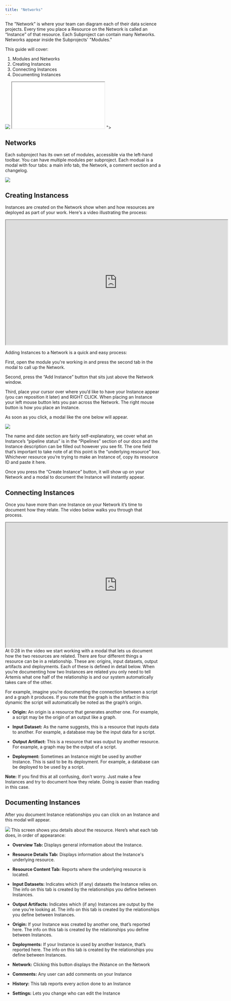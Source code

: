 ```yaml
---
title: "Networks"
---
```

The "Network" is where your team can diagram each of their data science projects. Every time you place a Resource on the Network is called an “Instance” of that resource. Each Subproject can contain many Networks. Networks appear inside the Subprojects' "Modules."

This guide will cover: 
1. Modules and Networks
2. Creating Instances
3. Connecting Instances
4. Documenting Instances

<Frame caption="This explains how projects are structured">
  <img src="https://d27n7fycrsusaz.cloudfront.net/modulediagram.JPG" />
</Frame>

<iframe src="<div>
        <script src="https://js.storylane.io/js/v1/storylane.js"></script>
        <div class="sl-embed" style="position:relative;padding-bottom:calc(68.99% + 27px);width:100%;height:0;transform:scale(1)">
          <iframe class="sl-demo" src="https://app.storylane.io/demo/pqoyksxxdl4a" allow="fullscreen; camera; microphone" style="position:absolute;top:0;left:0;width:100%;height:100%;border:none;"></iframe>
        </div>
      </div>"> </iframe>


## Networks
Each subproject has its own set of modules, accessible via the left-hand toolbar. You can have multiple modules per subproject. Each modual is a modal with four tabs: a main info tab, the Network, a comment section and a changelog.

<Frame caption="This is what the Module modal looks like">
  <img src="https://d27n7fycrsusaz.cloudfront.net/modulemodal.JPG" />
</Frame>

## Creating Instancess
Instances are created on the Network show when and how resources are deployed as part of your work. Here's a video illustrating the process: 

<iframe width="719" height="404" src="https://www.youtube.com/embed/MysBvJnbDFg"> </iframe>

Adding Instances to a Network is a quick and easy process:

First, open the module you're working in and press the second tab in the modal to call up the Network.

Second, press the “Add Instance” button that sits just above the Network window. 

Third, place your cursor over where you’d like to have your Instance appear (you can reposition it later) and RIGHT CLICK. When placing an Instance your left mouse button lets you pan across the Network. The right mouse button is how you place an Instance. 

As soon as you click, a modal like the one below will appear. 
<Frame caption="This is where you create your Instance">
  <img src="https://d27n7fycrsusaz.cloudfront.net/create+instance+modal.PNG" />
</Frame>

The name and date section are fairly self-explanatory, we cover what an Instance’s “pipeline status” is in the “Pipelines” section of our docs and the Instance description can be filled out however you see fit. The one field that’s important to take note of at this point is the “underlying resource” box. Whichever resource you’re trying to make an Instance of, copy its resource ID and paste it here.

Once you press the “Create Instance” button, it will show up on your Network and a modal to document the Instance will instantly appear.


## Connecting Instances
Once you have more than one Instance on your Network it’s time to document how they relate. The video below walks you through that process.
<iframe width="719" height="404" src="https://www.youtube.com/embed/ZSnY7xeaubU"> </iframe>
At 0:28 in the video we start working with a modal that lets us document how the two resources are related. There are four different things a resource can be in a relationship. These are: origins, input datasets, output artifacts and deployments. Each of these is defined in detail below. When you’re documenting how two Instances are related you only need to tell Artemis what one half of the relationship is and our system automatically takes care of the other. 

For example, imagine you’re documenting the connection between a script and a graph it produces. If you note that the graph is the artifact in this dynamic the script will automatically be noted as the graph’s origin.

* **Origin:** An origin is a resource that generates another one. For example, a script may be the origin of an output like a graph. 

* **Input Dataset:** As the name suggests, this is a resource that inputs data to another. For example, a database may be the input data for a script.

* **Output Artifact:** This is a resource that was output by another resource. For example, a graph may be the output of a script. 

* **Deployment:** Sometimes an Instance might be used by another Instance. This is said to be its deployment. For example, a database can be deployed to be used by a script.

**Note:** If you find this at all confusing, don't worry. Just make a few Instances and try to document how they relate. Doing is easier than reading in this case.

## Documenting Instances

After you document Instance relationships you can click on an Instance and this modal will appear.
<Frame caption="This is the modal that displays details about your Instance">
  <img src="https://d27n7fycrsusaz.cloudfront.net/documenting+instance+modal.PNG" />
</Frame>
This screen shows you details about the resource. Here’s what each tab does, in order of appearance: 

* **Overview Tab:** Displays general information about the Instance.

* **Resource Details Tab:** Displays information about the Instance's underlying resource.

* **Resource Content Tab:** Reports where the underlying resource is located.

* **Input Datasets:** Indicates which (if any) datasets the Instance relies on. The info on this tab is created by the relationships you define between Instances.

* **Output Artifacts:** Indicates which (if any) Instances are output by the one you’re looking at. The info on this tab is created by the relationships you define between Instances.

* **Origin:** If your Instance was created by another one, that’s reported here. The info on this tab is created by the relationships you define between Instances.

* **Deployments:** If your Instance is used by another Instance, that’s reported here. The info on this tab is created by the relationships you define between Instances.

* **Network:** Clicking this button displays the iNstance on the Network

* **Comments:** Any user can add comments on your Instance

* **History:** This tab reports every action done to an Instance

* **Settings:** Lets you change who can edit the Instance
